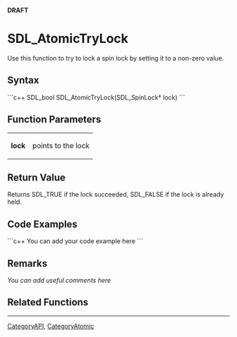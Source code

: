 <!-- pragma section-numbers off -->
<!-- pragma disable-camelcase -->
<!-- acl All:read -->
'''DRAFT'''

= SDL_AtomicTryLock =
Use this function to try to lock a spin lock by setting it to a non-zero value.


== Syntax ==
```c++
SDL_bool SDL_AtomicTryLock(SDL_SpinLock* lock)
```

== Function Parameters ==
{|
|'''lock'''
|points to the lock
|}

== Return Value ==
Returns SDL_TRUE if the lock succeeded, SDL_FALSE if the lock is already held.

== Code Examples ==
```c++
You can add your code example here
```

== Remarks ==
''You can add useful comments here''

== Related Functions ==

----
[[CategoryAPI]], [[CategoryAtomic]]
